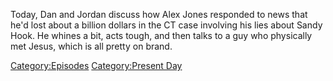 {{DEFAULTSORT:
    #_EPISODE_0735:October 12, 2022
}}{{Episode
    | title           = October 12, 2022
    | caption         = [https://knowledgefight.libsyn.com/735-october-12-2022 Listen to this episode on Libsyn]
    | episodeNumber   = 735
    | length          = 01:37:01
    | airDate         = October 14, 2022
    | coverageDate    = October 12, 2022
    | episodeType     = [[:Category:Present Day|Present Day]]
    | appearance      = [[Robert Barnes]], [[Steve Quayle]], [[Owen Shroyer]], [[Vladimir Putin]], [[David Icke]], [[David Knight]], [[Harrison Smith]]
    | previousEpisode = [[734: October 9, 2022]]
}}

{{Stub}}

Today, Dan and Jordan discuss how Alex Jones responded to news that he'd lost about a billion dollars in the CT case involving his lies about Sandy Hook.  He whines a bit, acts tough, and then talks to a guy who physically met Jesus, which is all pretty on brand.

[[Category:Episodes]]
[[Category:Present Day]]
